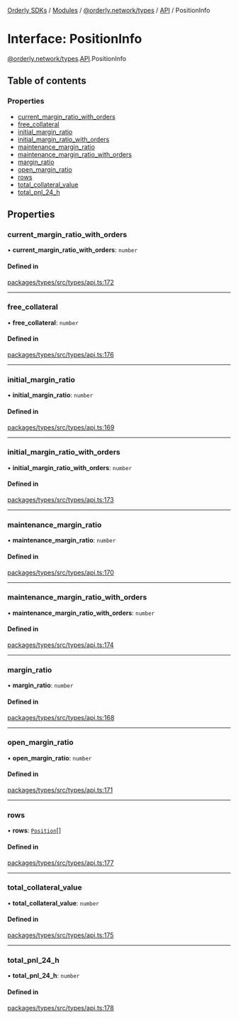 [Orderly SDKs](/sdks/tech-doc/README) / [Modules](/sdks/tech-doc/modules) / [@orderly.network/types](/sdks/tech-doc/modules/orderly_network_types) / [API](/sdks/tech-doc/modules/orderly_network_types.API) / PositionInfo

# Interface: PositionInfo

[@orderly.network/types](/sdks/tech-doc/modules/orderly_network_types).[API](/sdks/tech-doc/modules/orderly_network_types.API).PositionInfo

## Table of contents

### Properties

- [current\_margin\_ratio\_with\_orders](/sdks/tech-doc/interfaces/orderly_network_types.API.PositionInfo#current_margin_ratio_with_orders)
- [free\_collateral](/sdks/tech-doc/interfaces/orderly_network_types.API.PositionInfo#free_collateral)
- [initial\_margin\_ratio](/sdks/tech-doc/interfaces/orderly_network_types.API.PositionInfo#initial_margin_ratio)
- [initial\_margin\_ratio\_with\_orders](/sdks/tech-doc/interfaces/orderly_network_types.API.PositionInfo#initial_margin_ratio_with_orders)
- [maintenance\_margin\_ratio](/sdks/tech-doc/interfaces/orderly_network_types.API.PositionInfo#maintenance_margin_ratio)
- [maintenance\_margin\_ratio\_with\_orders](/sdks/tech-doc/interfaces/orderly_network_types.API.PositionInfo#maintenance_margin_ratio_with_orders)
- [margin\_ratio](/sdks/tech-doc/interfaces/orderly_network_types.API.PositionInfo#margin_ratio)
- [open\_margin\_ratio](/sdks/tech-doc/interfaces/orderly_network_types.API.PositionInfo#open_margin_ratio)
- [rows](/sdks/tech-doc/interfaces/orderly_network_types.API.PositionInfo#rows)
- [total\_collateral\_value](/sdks/tech-doc/interfaces/orderly_network_types.API.PositionInfo#total_collateral_value)
- [total\_pnl\_24\_h](/sdks/tech-doc/interfaces/orderly_network_types.API.PositionInfo#total_pnl_24_h)

## Properties

### current\_margin\_ratio\_with\_orders

• **current\_margin\_ratio\_with\_orders**: `number`

#### Defined in

[packages/types/src/types/api.ts:172](https://github.com/OrderlyNetwork/js-sdk/blob/d47dd11/packages/types/src/types/api.ts#L172)

___

### free\_collateral

• **free\_collateral**: `number`

#### Defined in

[packages/types/src/types/api.ts:176](https://github.com/OrderlyNetwork/js-sdk/blob/d47dd11/packages/types/src/types/api.ts#L176)

___

### initial\_margin\_ratio

• **initial\_margin\_ratio**: `number`

#### Defined in

[packages/types/src/types/api.ts:169](https://github.com/OrderlyNetwork/js-sdk/blob/d47dd11/packages/types/src/types/api.ts#L169)

___

### initial\_margin\_ratio\_with\_orders

• **initial\_margin\_ratio\_with\_orders**: `number`

#### Defined in

[packages/types/src/types/api.ts:173](https://github.com/OrderlyNetwork/js-sdk/blob/d47dd11/packages/types/src/types/api.ts#L173)

___

### maintenance\_margin\_ratio

• **maintenance\_margin\_ratio**: `number`

#### Defined in

[packages/types/src/types/api.ts:170](https://github.com/OrderlyNetwork/js-sdk/blob/d47dd11/packages/types/src/types/api.ts#L170)

___

### maintenance\_margin\_ratio\_with\_orders

• **maintenance\_margin\_ratio\_with\_orders**: `number`

#### Defined in

[packages/types/src/types/api.ts:174](https://github.com/OrderlyNetwork/js-sdk/blob/d47dd11/packages/types/src/types/api.ts#L174)

___

### margin\_ratio

• **margin\_ratio**: `number`

#### Defined in

[packages/types/src/types/api.ts:168](https://github.com/OrderlyNetwork/js-sdk/blob/d47dd11/packages/types/src/types/api.ts#L168)

___

### open\_margin\_ratio

• **open\_margin\_ratio**: `number`

#### Defined in

[packages/types/src/types/api.ts:171](https://github.com/OrderlyNetwork/js-sdk/blob/d47dd11/packages/types/src/types/api.ts#L171)

___

### rows

• **rows**: [`Position`](orderly_network_types.API.Position)[]

#### Defined in

[packages/types/src/types/api.ts:177](https://github.com/OrderlyNetwork/js-sdk/blob/d47dd11/packages/types/src/types/api.ts#L177)

___

### total\_collateral\_value

• **total\_collateral\_value**: `number`

#### Defined in

[packages/types/src/types/api.ts:175](https://github.com/OrderlyNetwork/js-sdk/blob/d47dd11/packages/types/src/types/api.ts#L175)

___

### total\_pnl\_24\_h

• **total\_pnl\_24\_h**: `number`

#### Defined in

[packages/types/src/types/api.ts:178](https://github.com/OrderlyNetwork/js-sdk/blob/d47dd11/packages/types/src/types/api.ts#L178)
